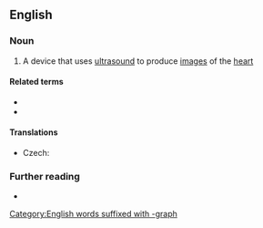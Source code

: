 ==English==

===Noun===
{{en-noun}}

# {{lb|en|medicine}} A device that uses [[ultrasound]] to produce [[image]]s of the [[heart]]

====Related terms====
* {{l|en|echocardiogram}}
* {{l|en|echocardiography}}

====Translations====
{{trans-top|medical device}}
* Czech: {{t|cs|echokardiograf|m}}
{{trans-mid}}
{{trans-bottom}}

===Further reading===
* {{R:OneLook}}

[[Category:English words suffixed with -graph]]